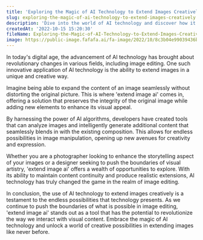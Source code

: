 ```yaml
---
title: 'Exploring the Magic of AI Technology to Extend Images Creatively'
slug: exploring-the-magic-of-ai-technology-to-extend-images-creatively
description: 'Dive into the world of AI technology and discover how it can be used to extend images creatively while maintaining the original content's continuity. Learn about the fascinating applications of 'extend image ai' and how it revolutionizes the way we perceive image editing.'
createdAt: '2022-10-15 15:20:30'
fileName: Exploring-the-Magic-of-AI-Technology-to-Extend-Images-Creatively.mdx
image: https://public-image.fafafa.ai/fa-image/2022/10/8c3b04e99039436b9863dcde7d4958b1.jpg
---
```


In today's digital age, the advancement of AI technology has brought about revolutionary changes in various fields, including image editing. One such innovative application of AI technology is the ability to extend images in a unique and creative way.

Imagine being able to expand the content of an image seamlessly without distorting the original picture. This is where 'extend image ai' comes in, offering a solution that preserves the integrity of the original image while adding new elements to enhance its visual appeal.

By harnessing the power of AI algorithms, developers have created tools that can analyze images and intelligently generate additional content that seamlessly blends in with the existing composition. This allows for endless possibilities in image manipulation, opening up new avenues for creativity and expression.

Whether you are a photographer looking to enhance the storytelling aspect of your images or a designer seeking to push the boundaries of visual artistry, 'extend image ai' offers a wealth of opportunities to explore. With its ability to maintain content continuity and produce realistic extensions, AI technology has truly changed the game in the realm of image editing.

In conclusion, the use of AI technology to extend images creatively is a testament to the endless possibilities that technology presents. As we continue to push the boundaries of what is possible in image editing, 'extend image ai' stands out as a tool that has the potential to revolutionize the way we interact with visual content. Embrace the magic of AI technology and unlock a world of creative possibilities in extending images like never before.